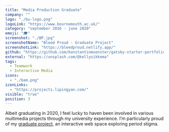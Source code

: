 ```yaml
---
title: "Media Production Graduate"
company: ""
logo: "./bu-logo.png"
logoLink: "https://www.bournemouth.ac.uk/"
category: "september 2016 - june 2020"
emoji: "🎓"
screenshot: "./BP.jpg"
screenshotName: "Bleed Proud - Graduate Project"
screenshotLink: "https://bleedproud.netlify.app/"
github: "https://github.com/konstantinmuenster/gatsby-starter-portfolio-minimal"
external: "https://unsplash.com/@kellysikkema"
tags:
  - Teamwork
  - Interactive Media
icons:
  - "./bam.png"
iconLinks:
  - "https://projects.lipingyan.com/"
visible: "true"
position: 3
---
```



Albeit graduating in 2020, I feel lucky to haven been involved in various multimedia projects through my university experience. I’m particularly proud of my <a href="https://bleedproud.netlify.app/" target="_blank" rel="nofollow noopener noreferrer" aria-label="External Link"><Underlining color={Theme.colors.tertiary} hoverColor={Theme.colors.secondary}>graduate project</Underlining></a>, an interactive web space exploring period stigma.
